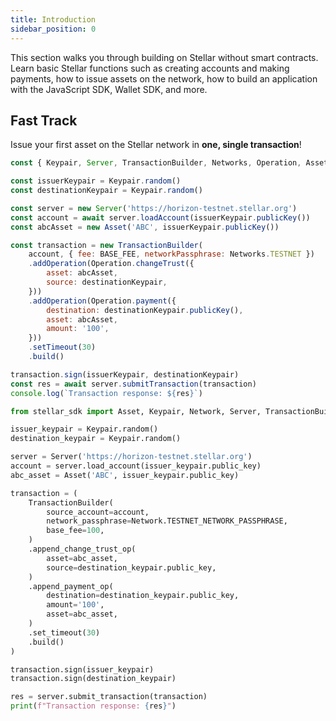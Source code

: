 ```yaml
---
title: Introduction
sidebar_position: 0
---
```



This section walks you through building on Stellar without smart contracts. Learn basic Stellar functions such as creating accounts and making payments, how to issue assets on the network, how to build an application with the JavaScript SDK, Wallet SDK, and more.

## Fast Track

Issue your first asset on the Stellar network in **one, single transaction**!

<CodeExample>

```js
const { Keypair, Server, TransactionBuilder, Networks, Operation, Asset, BASE_FEE } = require('@stellar/stellar-sdk')

const issuerKeypair = Keypair.random()
const destinationKeypair = Keypair.random()

const server = new Server('https://horizon-testnet.stellar.org')
const account = await server.loadAccount(issuerKeypair.publicKey())
const abcAsset = new Asset('ABC', issuerKeypair.publicKey())

const transaction = new TransactionBuilder(
    account, { fee: BASE_FEE, networkPassphrase: Networks.TESTNET })
    .addOperation(Operation.changeTrust({
        asset: abcAsset,
        source: destinationKeypair,
    }))
    .addOperation(Operation.payment({
        destination: destinationKeypair.publicKey(),
        asset: abcAsset,
        amount: '100',
    }))
    .setTimeout(30)
    .build()

transaction.sign(issuerKeypair, destinationKeypair)
const res = await server.submitTransaction(transaction)
console.log(`Transaction response: ${res}`)
```

```python
from stellar_sdk import Asset, Keypair, Network, Server, TransactionBuilder

issuer_keypair = Keypair.random()
destination_keypair = Keypair.random()

server = Server('https://horizon-testnet.stellar.org')
account = server.load_account(issuer_keypair.public_key)
abc_asset = Asset('ABC', issuer_keypair.public_key)

transaction = (
    TransactionBuilder(
        source_account=account,
        network_passphrase=Network.TESTNET_NETWORK_PASSPHRASE,
        base_fee=100,
    )
    .append_change_trust_op(
        asset=abc_asset,
        source=destination_keypair.public_key,
    )
    .append_payment_op(
        destination=destination_keypair.public_key,
        amount='100',
        asset=abc_asset,
    )
    .set_timeout(30)
    .build()
)

transaction.sign(issuer_keypair)
transaction.sign(destination_keypair)

res = server.submit_transaction(transaction)
print(f"Transaction response: {res}")
```

</CodeExample>
